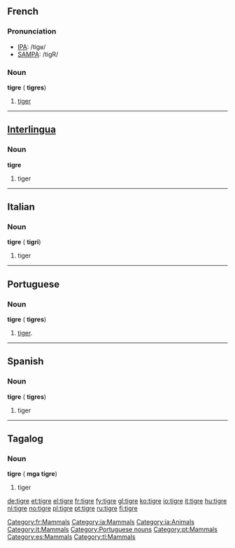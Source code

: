 {{see|Tigre|tigré}}
==French==

===Pronunciation===
*[[w:IPA|IPA]]: /tiɡʁ/
*[[w:SAMPA|SAMPA]]: /tigR/

[[Category:fr:Mammals]]

===Noun===
{{fr-infl-noun|sm=tigre|sf=tigresse|pm=tigres|pf=tigresses|smp=tiɡʁ|sfp=ti.ɡʁɛs|pmp=tiɡʁ|pfp=ti.ɡʁɛs}}
'''tigre''' {{m}} ({{plural}} '''tigres''')

# [[tiger]]

----

==[[Interlingua]]==
[[Category:ia:Mammals]]
[[Category:ia:Animals]]
===Noun===
'''tigre'''

# tiger

----

==Italian==
[[Category:it:Mammals]]

===Noun===
'''tigre''' {{f}} ({{plural}} '''tigri''')

# tiger

----

==Portuguese==
===Noun===
'''tigre''' {{m}} ({{plural}} '''tigres''')
# [[tiger]].

[[Category:Portuguese nouns]]
[[Category:pt:Mammals]]

----

==Spanish==
[[Category:es:Mammals]]

===Noun===
'''tigre''' {{m}} ({{plural}} '''tigres''')

# tiger

----

==Tagalog==
[[Category:tl:Mammals]]

===Noun===
'''tigre''' ({{plural}} '''mga tigre''')

# tiger

[[de:tigre]]
[[et:tigre]]
[[el:tigre]]
[[fr:tigre]]
[[fy:tigre]]
[[gl:tigre]]
[[ko:tigre]]
[[io:tigre]]
[[it:tigre]]
[[hu:tigre]]
[[nl:tigre]]
[[no:tigre]]
[[pl:tigre]]
[[pt:tigre]]
[[ru:tigre]]
[[fi:tigre]]